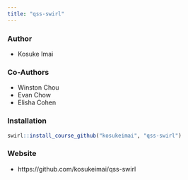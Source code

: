 ```yaml
---
title: "qss-swirl"
---
```


### Author

- Kosuke Imai

### Co-Authors

- Winston Chou
- Evan Chow
- Elisha Cohen

### Installation

```r
swirl::install_course_github("kosukeimai", "qss-swirl")
```

### Website

- https://github.com/kosukeimai/qss-swirl
